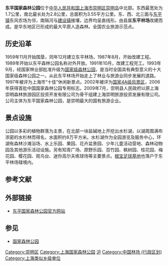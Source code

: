 {{中国乡级行政区
|行政区全称 = 东平林场
|景观照片文件名 = 
|景观照片描述 = 
|汉语拼音 = 
|其他语言 = 
|其他语言名称 = 
|位置图文件名 = 
|位置图描述 = 
|自定义图片=
|上级行政区 = [[上海市|上海市]][[崇明区|崇明区]]
|行政区类别 = 
|行政区划代码 = 310151402
|行政区划 = 
|村委会 = 
|居委会 = 
|建置时间 = 1959年12月
|领导职位 = 
|领导名称 = 
|政府驻地 = 
|毗邻 = [[崇明区|崇明区]][[东平镇_(崇明区)|东平镇]]、[[建设镇_(崇明区)|建设镇]]
|总面积 = 3.55[[平方公里|平方公里]]
|总人口 = 
|户籍人口 = 
|户籍人口年份 = 
|常住人口 = 
|常住人口年份 = 
|人口密度 = 
|GDP = 
|邮政编码 = 202177
|电话区号 = 21
|官方网站 = http://www.dpslpark.com/ 
|网站名称 = 东平国家森林公园官方网站
}}
{{中国自然保护单位
|级别 = 国家森林公园
|名称 = 东平
|子项 = 
|图片 = 
|图片大小 = 
|说明 = 
|省名 = 
|市/县名 = 
|所在 = [[上海市|上海市]][[崇明区|崇明区]]
|分类 = 
|面积 = 355 hm<sup>2</sup>
|建立时间 = 
}}

'''东平国家森林公园'''位于[[中华人民共和国|中华人民共和国]][[上海市|上海市]][[崇明区|崇明区]][[崇明岛|崇明岛]]中北部。东西最宽处为1.7公里，南北最长处为2.8公里，总面积为3.55平方公里。东、西、北三面与[[东平镇_(崇明区)|东平镇]]东风农场为邻，南隔河与[[建设镇_(崇明区)|建设镇]]接壤，边界均呈直线形。由县属'''东平林场'''改建而成。是华东地区已形成的最大平原人造森林。全国农业旅游示范点。

==历史沿革==
1959年11月开始围垦，同年12月建立东平林场，1987年8月，开始改建工程。1989年开始以东平森林公园名称对外开放。1991年10月，改建工程完工。1993年9月，经国家林业部批准升级为[[国家森林公园|国家级森林公园]]，是当时全国具有典型意义的十大国家级森林公园之一。从此东平林场开始走上了林业与旅游业同步发展的道路。1997年被评为上海市“十佳”休闲新景点。2002年被评为[[国家4A级旅游景区|国家4A级风景区]]，2006年获得首批中国国家森林公园专用标志。2009年7月，崇明县人民政府以原上海崇明森林旅游园区投资开发有限公司为骨干组建上海崇明旅游投资发展有限公司。公司主体为东平国家森林公园，是崇明最大的国有旅游企业。

==景点设施==
公园以多彩的植物群落为主景，在北部一块盐碱地上开挖出水杉湖，以湖周围满布浓密的水杉林而得名，水面积约8万平方米。水杉湖作为全园游览及服务中心，环湖有森林沙滩浴场、水上乐园、果园、花卉盆景园、少年儿童活动营地、森林动物园及其他游乐活动设施。另有知青广场、原野乐园、百竹园、枫树园、桂花园、梅花园、樱花园、观鸟台、迷你高尔夫练球场等主要景点。[[根宝足球基地|根宝足球基地]]也落户于东平林场辖境内。

== 参考文献 ==
{{Reflist}}

== 外部链接 ==
* [https://web.archive.org/web/20080922131324/http://www.dpslpark.com/ 东平国家森林公园官方网站]

== 参见 ==
{{Portal box|中华人民共和国|上海}}
* [[国家森林公园|国家森林公园]]

{{中华人民共和国国家森林公园|3}}
{{上海市崇明区行政区划}}
{{上海市功能性区域}}
{{上海公园}}
{{上海市湖泊}}

[[Category:崇明区|Category:崇明区]]
[[Category:上海国家森林公园|Category:上海国家森林公园]]
[[Category:国家4A级旅游景区|沪]]
[[Category:中国林场_(行政区划)|Category:中国林场 (行政区划)]]
[[Category:上海类似乡级单位|Category:上海类似乡级单位]]